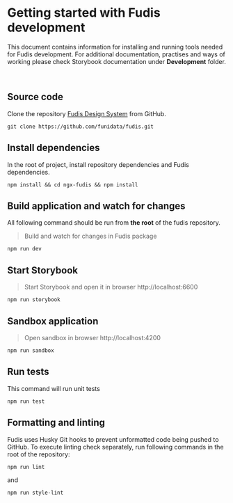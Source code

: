 
<Meta title="Documentation/Development/Getting Started" />

# Getting started with Fudis development

This document contains information for installing and running tools needed for Fudis development. For additional documentation, practises and ways of working please check Storybook documentation under **Development** folder.

<br />

## Source code

Clone the repository [Fudis Design System](https://github.com/funidata/fudis.git) from GitHub.

```
git clone https://github.com/funidata/fudis.git

```

## Install dependencies

In the root of project, install repository dependencies and Fudis dependencies.

```
npm install && cd ngx-fudis && npm install

```

## Build application and watch for changes

All following command should be run from **the root** of the fudis repository.

> Build and watch for changes in Fudis package

```
npm run dev

```

## Start Storybook

> Start Storybook and open it in browser http://localhost:6600

```
npm run storybook

```

## Sandbox application

> Open sandbox in browser http://localhost:4200

```
npm run sandbox

```

## Run tests

This command will run unit tests

```
npm run test

```

## Formatting and linting

Fudis uses Husky Git hooks to prevent unformatted code being pushed to GitHub.
To execute linting check separately, run following commands in the root of the repository:

```
npm run lint
```

and

```
npm run style-lint
```
